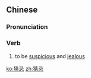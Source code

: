 ==Chinese==
{{zh-forms}}

===Pronunciation===
{{zh-pron
|m=cāijì
|c=caai1 gei6
|cat=v
}}

===Verb===
{{zh-verb}}

# to be [[suspicious]] and [[jealous]]

[[ko:猜忌]]
[[zh:猜忌]]